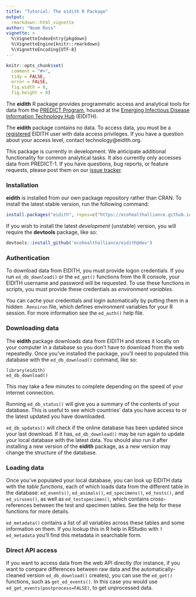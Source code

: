 ```yaml
---
title: "Tutorial: The eidith R Package"
output: 
  rmarkdown::html_vignette
author: "Noam Ross"
vignette: >
  %\VignetteIndexEntry{pkgdown}
  %\VignetteEngine{knitr::rmarkdown}
  %\VignetteEncoding{UTF-8}
---
```


```r
knitr::opts_chunk$set(
  comment = "#>",
  tidy = FALSE,
  error = FALSE,
  fig.width = 8,
  fig.height = 8)
```

The **eidith** R package provides programmatic access and analytical tools for
data from the [PREDICT Program](http://www.vetmed.ucdavis.edu/ohi/predict/),
housed at the [Emerging Infectious Disease Information Technology Hub](https://www.eidith.org/) (EIDITH).

The **eidith** package contains no data. To access data, you must be a
[registered](https://www.eidith.org/register.aspx) EIDITH user with data access
privileges. If you have a question about your access level, contact technology@eidith.org.

This package is currently in development. We anticipate additional functionality
for common analytical tasks. It also currently only accesses data from PREDICT-1. If
you have questions, bug reports, or feature requests, please post them on our
[issue tracker](https://github.com/ecohealthalliance/eidith/issues).

### Installation

**eidith** is installed from our own package repository rather than CRAN.  To
install the latest stable version, run the following command:

```r
install.packages("eidith", repos=c("https://ecohealthalliance.github.io/eidith/", getOption("repos")), type="both")
```

If you wish to install the latest *development* (unstable) version, you will
require the **devtools** package, like so:

```r
devtools::install_github('ecohealthalliance/eidith@dev')
```

### Authentication

To download data from EIDITH, you must provide logon credentials.  If you run
`ed_db_download()` or the `ed_get()` functions from the R console, your EIDITH username
and password will be requested.  To use these functions in scripts, you 
must provide these credentials as *environment variables*.  

You can cache your credentials and login automatically by putting them in a hidden
`.Renviron` file, which defines environment variables for your R session. For
more information see the `ed_auth()` help file.

### Downloading data

The **eidith** package downloads data from EIDITH and stores it locally on your
computer in a database so you don't have to download from the web repeatedly.
Once you've installed the package, you'll need to populated this database with
the `ed_db_download()` command, like so:

```
library(eidith)
ed_db_download()
```
This may take a few minutes to complete depending on the speed of your internet
connection.

Running `ed_db_status()` will give you a summary of the contents of your database.
This is useful to see which countries' data you have access to or the latest
updated you have downloaded.

`ed_db_updates()` will check if the online database has been updated since
your last download.  If it has, `ed_db_download()` may be run again to update your local database with the latest
data.  You should also run it after installing a new version of the **eidith**
package, as a new version may change the structure of the database.

### Loading data

Once you've populated your local database, you can look up EIDITH data with
the *table functions*, each of which loads data from the different table in the
database: `ed_events()`, `ed_animals()`, `ed_specimens()`, `ed_tests()`, and
`ed_viruses()`, as well as `ed_testspecimen()`, which contains cross-references
between the test and specimen tables.  See the help for these functions for more
details.

`ed_metadata()` contains a list of all variables across these tables
and some information on them.  If you lookup this in R help in RStudio with
`?ed_metadata` you'll find this metadata in searchable form.

### Direct API access

If you want to access data from the web API directly (for instance, if you want
to compare differences between raw data and the automatically-cleaned version
`ed_db_download()` creates), you can use the `ed_get()` functions, such as `get_ed_events()`.
In this case you would use `ed_get_events(postprocess=FALSE)`, to get unprocessed data.
